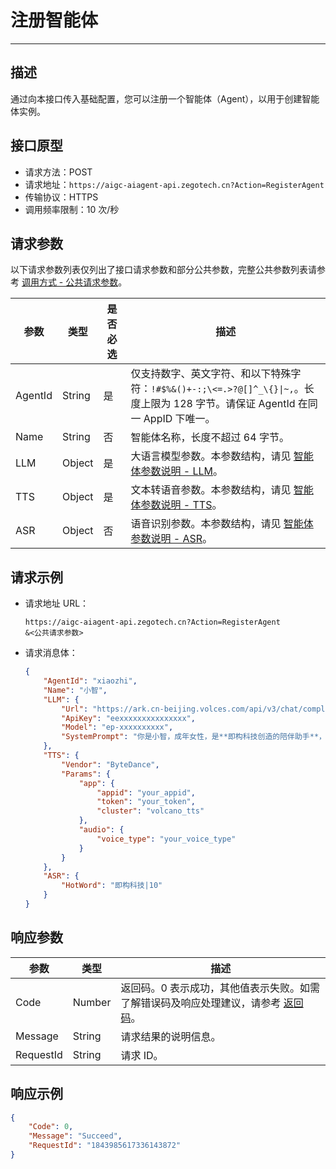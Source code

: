 # 注册智能体

---

##  描述

通过向本接口传入基础配置，您可以注册一个智能体（Agent），以用于创建智能体实例。

## 接口原型

- 请求方法：POST
- 请求地址：`https://aigc-aiagent-api.zegotech.cn?Action=RegisterAgent`
- 传输协议：HTTPS
- 调用频率限制：10 次/秒

## 请求参数

以下请求参数列表仅列出了接口请求参数和部分公共参数，完整公共参数列表请参考 [调用方式 - 公共请求参数](./../Accessing%20Server%20APIs.mdx#公共请求参数)。

| 参数               | 类型   | 是否必选 | 描述             |
|------------------|------|------|-------------------------|
| AgentId          | String | 是    | 仅支持数字、英文字符、和以下特殊字符：`!#$%&()+-:;\<=.>?@[]^_\{}\|~,`。长度上限为 128 字节。<Note title="说明">请保证 AgentId 在同一 AppID 下唯一。</Note>                                                              |
| Name            | String | 否       | 智能体名称，长度不超过 64 字节。                                                                 |
| LLM             | Object | 是       | 大语言模型参数。本参数结构，请见 [智能体参数说明 - LLM](./../Common%20Parameter%20Description.mdx#llm)。                                                            |
| TTS             | Object | 是       | 文本转语音参数。本参数结构，请见 [智能体参数说明 - TTS](./../Common%20Parameter%20Description.mdx#tts)。                                                              |
| ASR             | Object | 否       | 语音识别参数。本参数结构，请见 [智能体参数说明 - ASR](./../Common%20Parameter%20Description.mdx#asr)。                                                              |

## 请求示例

- 请求地址 URL：

    ```https
    https://aigc-aiagent-api.zegotech.cn?Action=RegisterAgent
    &<公共请求参数>
    ```

- 请求消息体：
    ```json
    {
        "AgentId": "xiaozhi",
        "Name": "小智",
        "LLM": {
            "Url": "https://ark.cn-beijing.volces.com/api/v3/chat/completions",
            "ApiKey": "eexxxxxxxxxxxxxxx",
            "Model": "ep-xxxxxxxxxx",
            "SystemPrompt": "你是小智，成年女性，是**即构科技创造的陪伴助手**，上知天文下知地理，聪明睿智、热情友善。\n对话要求：1、按照人设要求与用户对话。\n2、不能超过100字。"
        },
        "TTS": {
            "Vendor": "ByteDance",
            "Params": {
                "app": {
                    "appid": "your_appid",
                    "token": "your_token",
                    "cluster": "volcano_tts"
                },
                "audio": {
                    "voice_type": "your_voice_type"
                }
            }
        },
        "ASR": {
            "HotWord": "即构科技|10"
        }
    }
    ```

## 响应参数

| 参数 | 类型 | 描述 |
|------|------|------|
| Code | Number | 返回码。0 表示成功，其他值表示失败。如需了解错误码及响应处理建议，请参考 [返回码](./../Return%20codes.mdx)。 |
| Message | String | 请求结果的说明信息。 |
| RequestId | String | 请求 ID。 |

## 响应示例

```json
{
    "Code": 0,
    "Message": "Succeed",
    "RequestId": "1843985617336143872"
}
```